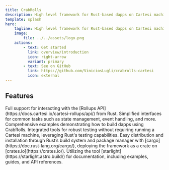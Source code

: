 ```yaml
---
title: CrabRolls
description: High level framework for Rust-based dapps on Cartesi machines.
template: splash
hero:
    tagline: High level framework for Rust-based dapps on Cartesi machines!
    image:
        file: ../../assets/logo.png
    actions:
        - text: Get started
          link: overview/introduction
          icon: right-arrow
          variant: primary
        - text: See on GitHub
          link: https://github.com/ViniciosLugli/crabrolls-cartesi
          icon: external
---
```



## Features

<CardGrid stagger>
	<Card title="Rollup API Integration" icon="setting">
		Full support for interacting with the [Rollups API](https://docs.cartesi.io/cartesi-rollups/api/) from Rust.
	</Card>
	<Card title="High-level Abstractions" icon="seti:rust">
		Simplified interfaces for common tasks such as state management, event handling, and more.
	</Card>
	<Card title="Examples" icon="puzzle">
		Comprehensive examples demonstrating how to build dapps using CrabRolls.
	</Card>
	<Card title="Testing Suite" icon="approve-check">
		Integrated tools for robust testing without requiring running a Cartesi machine, leveraging Rust's testing capabilities.
	</Card>
	<Card title="Project as a Crate" icon="seti:salesforce">
		Easy distribution and installation through Rust’s build system and package manager with [cargo](https://doc.rust-lang.org/cargo/), deploying the framework as a crate on
		[crates.io](https://crates.io/).
	</Card>
	<Card title="Comprehensive Documentation" icon="open-book">
		Utilizing the tool [starlight](https://starlight.astro.build/) for documentation, including examples, guides, and API references.
	</Card>
</CardGrid>
